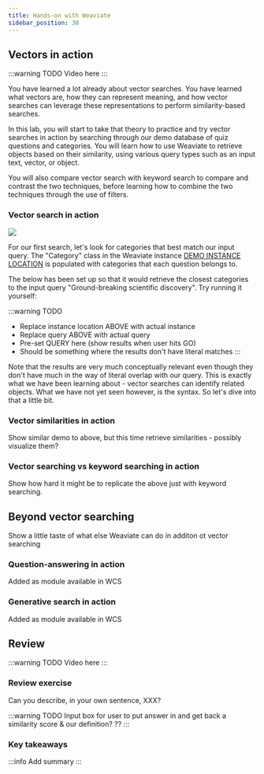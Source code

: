 ```yaml
---
title: Hands-on with Weaviate
sidebar_position: 30
---
```


## Vectors in action

:::warning TODO
Video here
:::

You have learned a lot already about vector searches. You have learned what vectors are, how they can represent meaning, and how vector searches can leverage these representations to perform similarity-based searches. 

In this lab, you will start to take that theory to practice and try vector searches in action by searching through our demo database of quiz questions and categories. You will learn how to use Weaviate to retrieve objects based on their similarity, using various query types such as an input text, vector, or object. 

You will also compare vector search with keyword search to compare and contrast the two techniques, before learning how to combine the two techniques through the use of filters.

### Vector search in action

![](../../tmp_images/students_looking_at_computer_screen_with_code_0.jpg)

For our first search, let's look for categories that best match our input query. The "Category" class in the Weaviate instance [DEMO INSTANCE LOCATION](http://example.com) is populated with categories that each question belongs to. 

The below has been set up so that it would retrieve the closest categories to the input query "Ground-breaking scientific discovery". Try running it yourself:

:::warning TODO
- Replace instance location ABOVE with actual instance
- Replace query ABOVE with actual query
- Pre-set QUERY here (show results when user hits GO)
- Should be something where the results don't have literal matches
:::

Note that the results are very much conceptually relevant even though they don't have much in the way of literal overlap with our query. This is exactly what we have been learning about - vector searches can identify related objects. What we have not yet seen however, is the syntax. So let's dive into that a little bit.

### Vector similarities in action

Show similar demo to above, but this time retrieve similarities - possibly visualize them?

### Vector searching vs keyword searching in action

Show how hard it might be to replicate the above just with keyword searching.

## Beyond vector searching

Show a little taste of what else Weaviate can do in additon ot vector searching

### Question-answering in action

Added as module available in WCS

### Generative search in action

Added as module available in WCS

## Review

:::warning TODO
Video here
:::

### Review exercise

Can you describe, in your own sentence, XXX?

:::warning TODO
Input box for user to put answer in and get back a similarity score & our definition?
??
:::

### Key takeaways

:::info
Add summary
:::